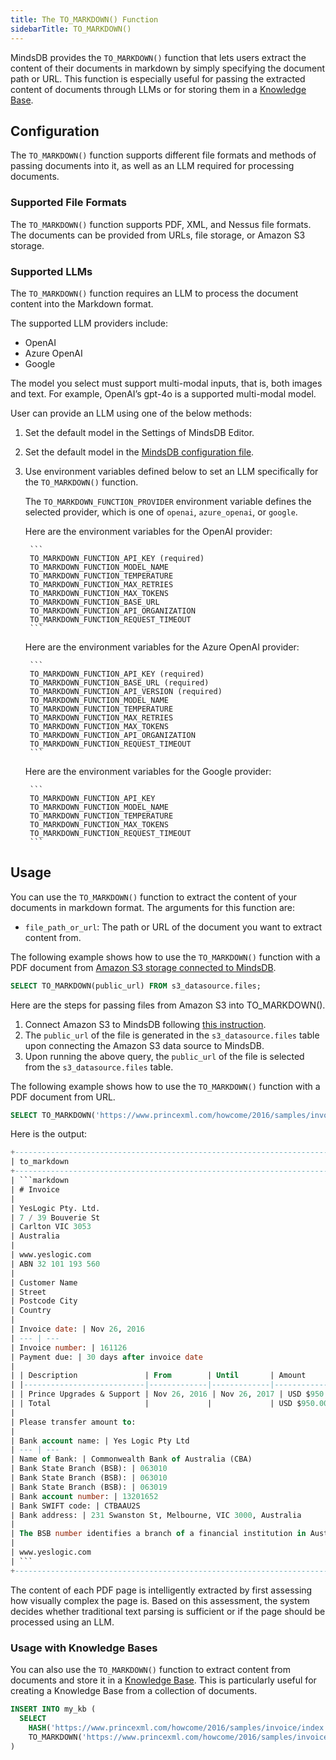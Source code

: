 ```yaml
---
title: The TO_MARKDOWN() Function
sidebarTitle: TO_MARKDOWN()
---
```


MindsDB provides the `TO_MARKDOWN()` function that lets users extract the content of their documents in markdown by simply specifying the document path or URL. This function is especially useful for passing the extracted content of documents through LLMs or for storing them in a [Knowledge Base](/mindsdb_sql/agents/knowledge-bases).

## Configuration

The `TO_MARKDOWN()` function supports different file formats and methods of passing documents into it, as well as an LLM required for processing documents.

### Supported File Formats

The `TO_MARKDOWN()` function supports PDF, XML, and Nessus file formats. The documents can be provided from URLs, file storage, or Amazon S3 storage.

### Supported LLMs

The `TO_MARKDOWN()` function requires an LLM to process the document content into the Markdown format.

The supported LLM providers include:

- OpenAI
- Azure OpenAI
- Google

<Info>
The model you select must support multi-modal inputs, that is, both images and text. For example, OpenAI’s gpt-4o is a supported multi-modal model.
</Info>

User can provide an LLM using one of the below methods:

1. Set the default model in the Settings of MindsDB Editor.
2. Set the default model in the [MindsDB configuration file](/setup/custom-config#default-llm).
3. Use environment variables defined below to set an LLM specifically for the `TO_MARKDOWN()` function.

    The `TO_MARKDOWN_FUNCTION_PROVIDER` environment variable defines the selected provider, which is one of `openai`, `azure_openai`, or `google`.

    <AccordionGroup>
      <Accordion title="OpenAI">
        Here are the environment variables for the OpenAI provider:

        ```
        TO_MARKDOWN_FUNCTION_API_KEY (required)
        TO_MARKDOWN_FUNCTION_MODEL_NAME
        TO_MARKDOWN_FUNCTION_TEMPERATURE
        TO_MARKDOWN_FUNCTION_MAX_RETRIES
        TO_MARKDOWN_FUNCTION_MAX_TOKENS
        TO_MARKDOWN_FUNCTION_BASE_URL
        TO_MARKDOWN_FUNCTION_API_ORGANIZATION
        TO_MARKDOWN_FUNCTION_REQUEST_TIMEOUT
        ```

      </Accordion>

      <Accordion title="Azure OpenAI">
        Here are the environment variables for the Azure OpenAI provider:

        ```
        TO_MARKDOWN_FUNCTION_API_KEY (required)
        TO_MARKDOWN_FUNCTION_BASE_URL (required)
        TO_MARKDOWN_FUNCTION_API_VERSION (required)
        TO_MARKDOWN_FUNCTION_MODEL_NAME
        TO_MARKDOWN_FUNCTION_TEMPERATURE
        TO_MARKDOWN_FUNCTION_MAX_RETRIES
        TO_MARKDOWN_FUNCTION_MAX_TOKENS
        TO_MARKDOWN_FUNCTION_API_ORGANIZATION
        TO_MARKDOWN_FUNCTION_REQUEST_TIMEOUT
        ```
      </Accordion>

      <Accordion title="Google">
        Here are the environment variables for the Google provider:

        ```
        TO_MARKDOWN_FUNCTION_API_KEY
        TO_MARKDOWN_FUNCTION_MODEL_NAME
        TO_MARKDOWN_FUNCTION_TEMPERATURE
        TO_MARKDOWN_FUNCTION_MAX_TOKENS
        TO_MARKDOWN_FUNCTION_REQUEST_TIMEOUT
        ```
      </Accordion>
    </AccordionGroup>

## Usage

You can use the `TO_MARKDOWN()` function to extract the content of your documents in markdown format. The arguments for this function are:

- `file_path_or_url`: The path or URL of the document you want to extract content from.

<AccordionGroup>
  <Accordion title="From Amazon S3">

  The following example shows how to use the `TO_MARKDOWN()` function with a PDF document from [Amazon S3 storage connected to MindsDB](/integrations/data-integrations/amazon-s3).

  ```sql
  SELECT TO_MARKDOWN(public_url) FROM s3_datasource.files;
  ```

  Here are the steps for passing files from Amazon S3 into TO_MARKDOWN().

  1. Connect Amazon S3 to MindsDB following [this instruction](/integrations/data-integrations/amazon-s3).
  2. The `public_url` of the file is generated in the `s3_datasource.files` table upon connecting the Amazon S3 data source to MindsDB.
  3. Upon running the above query, the `public_url` of the file is selected from the `s3_datasource.files` table.

  </Accordion>

  <Accordion title="From URL">

  The following example shows how to use the `TO_MARKDOWN()` function with a PDF document from URL.

  ```sql
  SELECT TO_MARKDOWN('https://www.princexml.com/howcome/2016/samples/invoice/index.pdf');
  ```

  Here is the output:

  ```sql
  +----------------------------------------------------------------------------------------------------------------------------------------------------------------------------------------------------------------------------------------------+
  | to_markdown                                                                                                                                                                                                                                  |
  +----------------------------------------------------------------------------------------------------------------------------------------------------------------------------------------------------------------------------------------------+
  | ```markdown                                                                                                                                                                                                                                  |
  | # Invoice                                                                                                                                                                                                                                    |
  |                                                                                                                                                                                                                                              |
  | YesLogic Pty. Ltd.                                                                                                                                                                                                                           |
  | 7 / 39 Bouverie St                                                                                                                                                                                                                           |
  | Carlton VIC 3053                                                                                                                                                                                                                             |
  | Australia                                                                                                                                                                                                                                    |
  |                                                                                                                                                                                                                                              |
  | www.yeslogic.com                                                                                                                                                                                                                             |
  | ABN 32 101 193 560                                                                                                                                                                                                                           |
  |                                                                                                                                                                                                                                              |
  | Customer Name                                                                                                                                                                                                                                |
  | Street                                                                                                                                                                                                                                       |
  | Postcode City                                                                                                                                                                                                                                |
  | Country                                                                                                                                                                                                                                      |
  |                                                                                                                                                                                                                                              |
  | Invoice date: | Nov 26, 2016                                                                                                                                                                                                                 |
  | --- | ---                                                                                                                                                                                                                                    |
  | Invoice number: | 161126                                                                                                                                                                                                                     |
  | Payment due: | 30 days after invoice date                                                                                                                                                                                                    |
  |                                                                                                                                                                                                                                              |
  | | Description               | From        | Until       | Amount     |                                                                                                                                                                       |
  | |---------------------------|-------------|-------------|------------|                                                                                                                                                                       |
  | | Prince Upgrades & Support | Nov 26, 2016 | Nov 26, 2017 | USD $950.00 |                                                                                                                                                                    |
  | | Total                     |             |             | USD $950.00 |                                                                                                                                                                      |
  |                                                                                                                                                                                                                                              |
  | Please transfer amount to:                                                                                                                                                                                                                   |
  |                                                                                                                                                                                                                                              |
  | Bank account name: | Yes Logic Pty Ltd                                                                                                                                                                                                       |
  | --- | ---                                                                                                                                                                                                                                    |
  | Name of Bank: | Commonwealth Bank of Australia (CBA)                                                                                                                                                                                         |
  | Bank State Branch (BSB): | 063010                                                                                                                                                                                                            |
  | Bank State Branch (BSB): | 063010                                                                                                                                                                                                            |
  | Bank State Branch (BSB): | 063019                                                                                                                                                                                                            |
  | Bank account number: | 13201652                                                                                                                                                                                                              |
  | Bank SWIFT code: | CTBAAU2S                                                                                                                                                                                                                  |
  | Bank address: | 231 Swanston St, Melbourne, VIC 3000, Australia                                                                                                                                                                              |
  |                                                                                                                                                                                                                                              |
  | The BSB number identifies a branch of a financial institution in Australia. When transferring money to Australia, the BSB number is used together with the bank account number and the SWIFT code. Australian banks do not use IBAN numbers. |
  |                                                                                                                                                                                                                                              |
  | www.yeslogic.com                                                                                                                                                                                                                             |
  | ```                                                                                                                                                                                                                                          |
  +----------------------------------------------------------------------------------------------------------------------------------------------------------------------------------------------------------------------------------------------+
  ```

  </Accordion>
</AccordionGroup>

The content of each PDF page is intelligently extracted by first assessing how visually complex the page is. Based on this assessment, the system decides whether traditional text parsing is sufficient or if the page should be processed using an LLM.

### Usage with Knowledge Bases

You can also use the `TO_MARKDOWN()` function to extract content from documents and store it in a [Knowledge Base](/mindsdb_sql/agents/knowledge-bases). This is particularly useful for creating a Knowledge Base from a collection of documents.

```sql
INSERT INTO my_kb (
  SELECT
    HASH('https://www.princexml.com/howcome/2016/samples/invoice/index.pdf') as id,
    TO_MARKDOWN('https://www.princexml.com/howcome/2016/samples/invoice/index.pdf') as content
)
